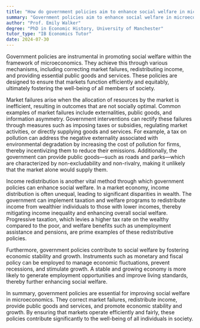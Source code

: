```yaml
---
title: "How do government policies aim to enhance social welfare in microeconomics?"
summary: "Government policies aim to enhance social welfare in microeconomics by correcting market failures and redistributing income."
author: "Prof. Emily Walker"
degree: "PhD in Economic History, University of Manchester"
tutor_type: "IB Economics Tutor"
date: 2024-07-30
---
```


Government policies are instrumental in promoting social welfare within the framework of microeconomics. They achieve this through various mechanisms, including correcting market failures, redistributing income, and providing essential public goods and services. These policies are designed to ensure that markets function efficiently and equitably, ultimately fostering the well-being of all members of society.

Market failures arise when the allocation of resources by the market is inefficient, resulting in outcomes that are not socially optimal. Common examples of market failures include externalities, public goods, and information asymmetry. Government interventions can rectify these failures through measures such as imposing taxes or subsidies, regulating market activities, or directly supplying goods and services. For example, a tax on pollution can address the negative externality associated with environmental degradation by increasing the cost of pollution for firms, thereby incentivizing them to reduce their emissions. Additionally, the government can provide public goods—such as roads and parks—which are characterized by non-excludability and non-rivalry, making it unlikely that the market alone would supply them.

Income redistribution is another vital method through which government policies can enhance social welfare. In a market economy, income distribution is often unequal, leading to significant disparities in wealth. The government can implement taxation and welfare programs to redistribute income from wealthier individuals to those with lower incomes, thereby mitigating income inequality and enhancing overall social welfare. Progressive taxation, which levies a higher tax rate on the wealthy compared to the poor, and welfare benefits such as unemployment assistance and pensions, are prime examples of these redistributive policies.

Furthermore, government policies contribute to social welfare by fostering economic stability and growth. Instruments such as monetary and fiscal policy can be employed to manage economic fluctuations, prevent recessions, and stimulate growth. A stable and growing economy is more likely to generate employment opportunities and improve living standards, thereby further enhancing social welfare.

In summary, government policies are essential for improving social welfare in microeconomics. They correct market failures, redistribute income, provide public goods and services, and promote economic stability and growth. By ensuring that markets operate efficiently and fairly, these policies contribute significantly to the well-being of all individuals in society.
    